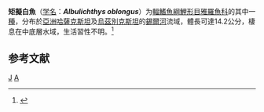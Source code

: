 {{Speciesbox 
| taxon = Albulichthys oblongus
| status = NE
| status_system = IUCN3.1
| authority = [[Bulgakov|Bulgakov]], 1923
| synonyms = 
}}

'''矩擬白魚'''（[[学名|学名]]：'''''Albulichthys oblongus'''''）为[[輻鰭魚綱|輻鰭魚綱]][[鯉形目|鯉形目]][[雅羅魚科|雅羅魚科]]的其中一[[種|種]]，分布於[[亞洲|亞洲]][[哈薩克斯坦|哈薩克斯坦]]及[[烏茲別克斯坦|烏茲別克斯坦]]的[[錫爾河|錫爾河]]流域，體長可達14.2公分，棲息在中底層水域，生活習性不明。<ref>{{cite web|url=http://wpbp.sinica.edu.tw/Summary/SpeciesSummary.php?id=65345&lang=chinese| title =Alburnoides oblongus}}</ref>

==参考文献==
{{reflist}}
{{Taxonbar}}

[[Category:擬白魚属|J]]
[[Category:1923年描述的魚類|A]]